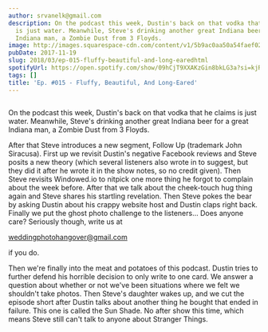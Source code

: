 ```yaml
---
author: srvanelk@gmail.com
description: On the podcast this week, Dustin's back on that vodka that he claims
  is just water. Meanwhile, Steve's drinking another great Indiana beer for a great
  Indiana man, a Zombie Dust from 3 Floyds.
image: http://images.squarespace-cdn.com/content/v1/5b9ac0aa50a54faef024c950/1547782344725-6Z3JOLNNDMP0VMZMSWBP/image-asset.jpeg/img.jpg/weddingphotohangover/embed/episodes/Ep--015---Fluffy--Beautiful--And-Long-Eared-e1rihn
pubDate: 2017-11-19
slug: 2018/03/ep-015-fluffy-beautiful-and-long-earedhtml
spotifyUrl: https://open.spotify.com/show/09hCjT9XXAKzGin8bkLG3a?si=kjRZvQ1JTb6Ov3HVzSSlWA
tags: []
title: 'Ep. #015 - Fluffy, Beautiful, And Long-Eared'
---
```


<figure>
  <img src="http://images.squarespace-cdn.com/content/v1/5b9ac0aa50a54faef024c950/1547782344725-6Z3JOLNNDMP0VMZMSWBP/image-asset.jpeg/img.jpg/weddingphotohangover/embed/episodes/Ep--015---Fluffy--Beautiful--And-Long-Eared-e1rihn" alt="" />
</figure>

On the podcast this week, Dustin's back on that vodka that he claims is just water. Meanwhile, Steve's drinking another great Indiana beer for a great Indiana man, a Zombie Dust from 3 Floyds.

After that Steve introduces a new segment, Follow Up (trademark John Siracusa). First up we revisit Dustin's negative Facebook reviews and Steve posits a new theory (which several listeners also wrote in to suggest, but they did it after he wrote it in the show notes, so no credit given). Then Steve revisits Windowed.io to nitpick one more thing he forgot to complain about the week before. After that we talk about the cheek-touch hug thing again and Steve shares his startling revelation. Then Steve pokes the bear by asking Dustin about his crappy website host and Dustin claps right back. Finally we put the ghost photo challenge to the listeners... Does anyone care? Seriously though, write us at

[weddingphotohangover@gmail.com](mailto:weddingphotohangover@gmail.com)

if you do.

Then we're finally into the meat and potatoes of this podcast. Dustin tries to further defend his horrible decision to only write to one card. We answer a question about whether or not we've been situations where we felt we shouldn't take photos. Then Steve's daughter wakes up, and we cut the episode short after Dustin talks about another thing he bought that ended in failure. This one is called the Sun Shade. No after show this time, which means Steve still can't talk to anyone about Stranger Things.
